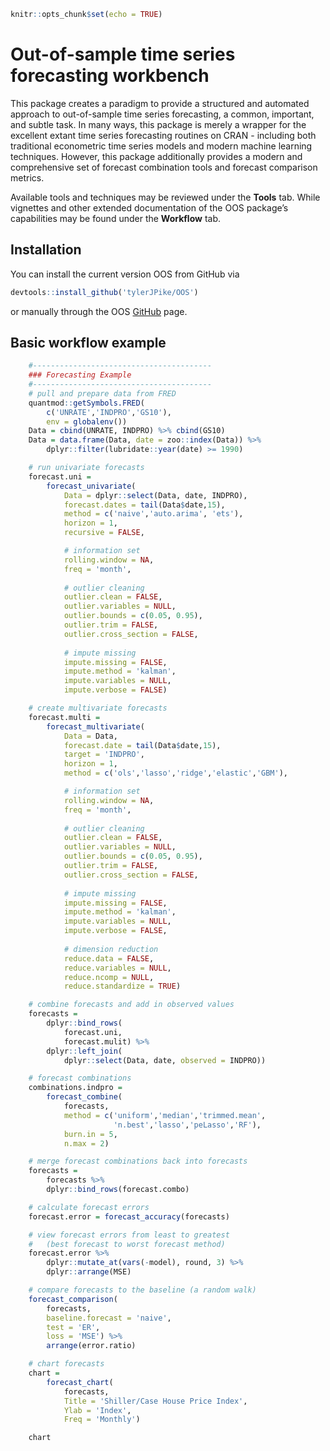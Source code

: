 

```r
knitr::opts_chunk$set(echo = TRUE)
```

# Out-of-sample time series forecasting workbench

This package creates a paradigm to provide a structured and automated approach to out-of-sample time series forecasting, a common, important, and subtle task. In many ways, this package is merely a wrapper for the excellent extant time series forecasting routines on CRAN - including both traditional econometric time series models and modern machine learning techniques. However, this package additionally provides a modern and comprehensive set of forecast combination tools and forecast comparison metrics. 

Available tools and techniques may be reviewed under the **Tools** tab. While vignettes and other extended documentation of the OOS package's capabilities may be found under the **Workflow** tab.

## Installation

You can install the current version OOS from GitHub via

```r
devtools::install_github('tylerJPike/OOS')
```

or manually through the OOS [GitHub](https://github.com/tylerJPike/OOS) page.
	
## Basic workflow example
```r
	#----------------------------------------
	### Forecasting Example
	#----------------------------------------
	# pull and prepare data from FRED
	quantmod::getSymbols.FRED(
		c('UNRATE','INDPRO','GS10'), 
		env = globalenv())
	Data = cbind(UNRATE, INDPRO) %>% cbind(GS10)
	Data = data.frame(Data, date = zoo::index(Data)) %>%
		dplyr::filter(lubridate::year(date) >= 1990)

	# run univariate forecasts 
	forecast.uni = 
		forecast_univariate(
			Data = dplyr::select(Data, date, INDPRO),
			forecast.dates = tail(Data$date,15), 
			method = c('naive','auto.arima', 'ets'),      
			horizon = 1,                         
			recursive = FALSE,

			# information set       
			rolling.window = NA,    
			freq = 'month',                   
			
			# outlier cleaning
			outlier.clean = FALSE,
			outlier.variables = NULL,
			outlier.bounds = c(0.05, 0.95),
			outlier.trim = FALSE,
			outlier.cross_section = FALSE,
			
			# impute missing
			impute.missing = FALSE,
			impute.method = 'kalman',
			impute.variables = NULL,
			impute.verbose = FALSE) 

	# create multivariate forecasts
	forecast.multi = 
		forecast_multivariate(
			Data = Data,           
			forecast.date = tail(Data$date,15),
			target = 'INDPRO',
			horizon = 1,
			method = c('ols','lasso','ridge','elastic','GBM'),

			# information set       
			rolling.window = NA,    
			freq = 'month',                   
			
			# outlier cleaning
			outlier.clean = FALSE,
			outlier.variables = NULL,
			outlier.bounds = c(0.05, 0.95),
			outlier.trim = FALSE,
			outlier.cross_section = FALSE,
			
			# impute missing
			impute.missing = FALSE,
			impute.method = 'kalman',
			impute.variables = NULL,
			impute.verbose = FALSE,
			
			# dimension reduction
			reduce.data = FALSE,
			reduce.variables = NULL,
			reduce.ncomp = NULL,
			reduce.standardize = TRUE) 

	# combine forecasts and add in observed values
	forecasts = 
		dplyr::bind_rows(
			forecast.uni,
			forecast.mulit) %>%
		dplyr::left_join( 
			dplyr::select(Data, date, observed = INDPRO))

	# forecast combinations 
	combinations.indpro = 
		forecast_combine(
			forecasts, 
			method = c('uniform','median','trimmed.mean',
					   'n.best','lasso','peLasso','RF'), 
			burn.in = 5, 
			n.max = 2)

	# merge forecast combinations back into forecasts
	forecasts = 
		forecasts %>%
		dplyr::bind_rows(forecast.combo)

	# calculate forecast errors
	forecast.error = forecast_accuracy(forecasts)

	# view forecast errors from least to greatest 
	#   (best forecast to worst forecast method)
	forecast.error %>% 
		dplyr::mutate_at(vars(-model), round, 3) %>%
		dplyr::arrange(MSE)

	# compare forecasts to the baseline (a random walk)
	forecast_comparison(
		forecasts,
		baseline.forecast = 'naive',  
		test = 'ER',
		loss = 'MSE') %>% 
		arrange(error.ratio)

	# chart forecasts
	chart = 
		forecast_chart(
			forecasts,              
			Title = 'Shiller/Case House Price Index',
			Ylab = 'Index',
			Freq = 'Monthly')

	chart
```

